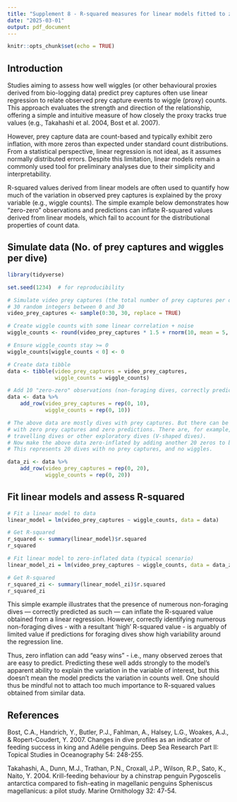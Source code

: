 ```yaml
---
title: "Supplement 8 - R-squared measures for linear models fitted to zero-inflated prey capture data"
date: "2025-03-01"
output: pdf_document
---
```


```r
knitr::opts_chunk$set(echo = TRUE)
```

## Introduction

Studies aiming to assess how well wiggles (or other behavioural proxies derived from bio-logging data) predict prey captures often use linear regression to relate observed prey capture events to wiggle (proxy) counts. This approach evaluates the strength and direction of the relationship, offering a simple and intuitive measure of how closely the proxy tracks true values (e.g., Takahashi et al. 2004, Bost et al. 2007).

However, prey capture data are count-based and typically exhibit zero inflation, with more zeros than expected under standard count distributions. From a statistical perspective, linear regression is not ideal, as it assumes normally distributed errors. Despite this limitation, linear models remain a commonly used tool for preliminary analyses due to their simplicity and interpretability.

R-squared values derived from linear models are often used to quantify how much of the variation in observed prey captures is explained by the proxy variable (e.g., wiggle counts). The simple example below demonstrates how "zero-zero" observations and predictions can inflate R-squared values derived from linear models, which fail to account for the distributional properties of count data.

## Simulate data (No. of prey captures and wiggles per dive)

```r
library(tidyverse)

set.seed(1234)  # for reproducibility

# Simulate video prey captures (the total number of prey captures per dive): 
# 30 random integers between 0 and 30
video_prey_captures <- sample(0:30, 30, replace = TRUE)

# Create wiggle counts with some linear correlation + noise
wiggle_counts <- round(video_prey_captures * 1.5 + rnorm(10, mean = 5, sd = 25))

# Ensure wiggle_counts stay >= 0
wiggle_counts[wiggle_counts < 0] <- 0

# Create data tibble
data <- tibble(video_prey_captures = video_prey_captures,
               wiggle_counts = wiggle_counts)

# Add 10 "zero-zero" observations (non-foraging dives, correctly predicted)
data <- data %>%
    add_row(video_prey_captures = rep(0, 10),
            wiggle_counts = rep(0, 10))

# The above data are mostly dives with prey captures. But there can be many dives 
# with zero prey captures and zero predictions. There are, for example, 
# travelling dives or other exploratory dives (V-shaped dives). 
# Now make the above data zero-inflated by adding another 20 zeros to both columns. 
# This represents 20 dives with no prey captures, and no wiggles. 

data_zi <- data %>%
    add_row(video_prey_captures = rep(0, 20),
            wiggle_counts = rep(0, 20))

```

## Fit linear models and assess R-squared

```r
# Fit a linear model to data
linear_model = lm(video_prey_captures ~ wiggle_counts, data = data)

# Get R-squared
r_squared <- summary(linear_model)$r.squared
r_squared

# Fit linear model to zero-inflated data (typical scenario)
linear_model_zi = lm(video_prey_captures ~ wiggle_counts, data = data_zi)

# Get R-squared
r_squared_zi <- summary(linear_model_zi)$r.squared
r_squared_zi
```

This simple example illustrates that the presence of numerous non-foraging dives — correctly predicted as such — can inflate the R-squared value obtained from a linear regression. However, correctly identifying numerous non-foraging dives - with a resultant 'high' R-squared value - is arguably of limited value if predictions for foraging dives show high variability around the regression line.

Thus, zero inflation can add "easy wins" - i.e., many observed zeroes that are easy to predict. Predicting these well adds strongly to the model's apparent ability to explain the variation in the variable of interest, but this doesn’t mean the model predicts the variation in counts well. One should thus be mindful not to attach too much importance to R-squared values obtained from similar data.  

## References

Bost, C.A., Handrich, Y., Butler, P.J., Fahlman, A., Halsey, L.G., Woakes, A.J., & Ropert-Coudert, Y. 2007. Changes in dive profiles as an indicator of feeding success in king and Adélie penguins. Deep Sea Research Part II: Topical Studies in Oceanography 54: 248-255.

Takahashi, A., Dunn, M.J., Trathan, P.N., Croxall, J.P., Wilson, R.P., Sato, K., Naito, Y. 2004. Krill-feeding behaviour by a chinstrap penguin Pygoscelis antarctica compared to fish-eating in magellanic penguins Spheniscus magellanicus: a pilot study. Marine Ornithology 32: 47-54.

